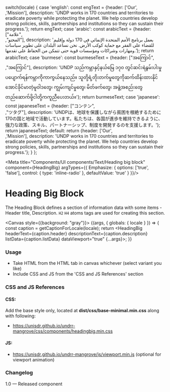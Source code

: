 
  switch(locale) {
    case 'english': const engText = {header: ['Our',<br/>,'Mission'], description: 'UNDP works in 170 countries and territories to eradicate poverty while protecting the planet. We help countries develop strong policies, skills, partnerships and institutions so they can sustain their progress.'}; return engText;
    case 'arabic': const arabicText = {header: ["علامة",<br/>,"المحتو"], description: 'يعمل برنامج الأمم المتحدة الإنمائي في 170 دولة وإقليم للقضاء على الفقر مع حماية كوكب الأرض. نحن نساعد البلدان على تطوير سياسات ومهارات وشراكات ومؤسسات قوية حتى تتمكن من الحفاظ على تقدمها.'}; return arabicText;
    case 'burmese': const burmeseText = {header: ["အကြောင်",<br/>,"အကြောင်"], description: 'UNDP သည်ကမ္ဘာနှင့်နယ်မြေ ၁၇၀ တွင်ဆင်းရဲနွမ်းပါးမှုပပျောက်ရန်ကမ္ဘာကိုကာကွယ်နေသည်။ သူတို့ရဲ့တိုးတက်မှုတွေကိုဆက်ထိန်းထားနိုင်အောင်ခိုင်မာတဲ့မူဝါဒတွေ၊ ကျွမ်းကျင်မှုတွေ၊ မိတ်ဖက်တွေ၊ အဖွဲ့အစည်းတွေတည်ဆောက်ဖို့ငါတို့ကကူညီပေးတယ်။'}; return burmeseText;
    case 'japanese': const japaneseText = {header: ["コンテン",<br/>,"ツタグ"], description: 'UNDPは、地球を保護しながら貧困を根絶するために170の国と地域で活動しています。私たちは、各国が進歩を維持できるように、強力な政策、スキル、パートナーシップ、制度を開発するのを支援します。'}; return japaneseText;
    default:
      return {header: ['Our',<br/>,'Mission'], description: 'UNDP works in 170 countries and territories to eradicate poverty while protecting the planet. We help countries develop strong policies, skills, partnerships and institutions so they can sustain their progress.'};
  }
};

<Meta title="Components/UI components/Text/Heading big block" component={HeadingBig} argTypes={{
  Emphasize: {
    options: ['true', 'false'],
    control: { type: 'inline-radio' },
    defaultValue: 'true'
  }
}}/>

# Heading Big Block

The Heading Block defines a section of information data with some items - Header title, Description. `H2` `H4` atoms tags are used for creating this section.

<Canvas style={{background: "gray"}}>
  <Story name="Heading big block">
    {(args, { globals: { locale } }) => {
      const caption = getCaptionForLocale(locale);
      return <HeadingBig headerText={caption.header} descriptionText={caption.description} listData={caption.listData} dataViewport="true" {...args}></HeadingBig>;
    }}
  </Story>
</Canvas>

###
### Usage
- Take HTML from the HTML tab in canvas whichever (select variant you like)
- Include CSS and JS from the 'CSS and JS References' section

### CSS and JS References

#### CSS:
Add the base style only, located at **dist/css/base-minimal.min.css** along with following:
- https://unisdr.github.io/undrr-mangrove/css/components/headingbig.min.css

#### JS:
- https://unisdr.github.io/undrr-mangrove/js/viewport.min.js (optional for viewport animation)

### Changelog
1.0 — Released component
